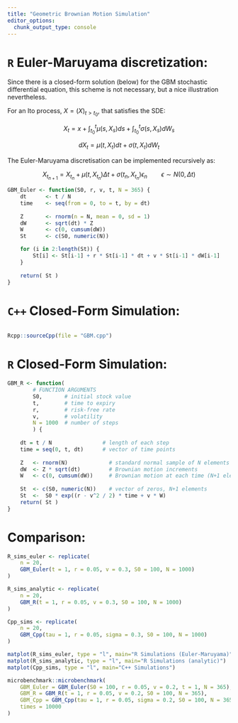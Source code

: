 ```yaml
---
title: "Geometric Brownian Motion Simulation"
editor_options: 
  chunk_output_type: console
---
```


# `R` Euler-Maruyama discretization:

Since there is a closed-form solution (below) for the GBM stochastic differential equation, this scheme is not necessary, but a nice illustration nevertheless.

For an Ito process, $X=(X)_{t>t_0}$, that satisfies the SDE:

$$
X_t = x + \int_{t_0}^t\mu(s,X_s)ds + \int_{t_0}^t\sigma(s,X_s)dW_s
$$

$$
dX_t = \mu(t,X_t)dt + \sigma(t,X_t)dW_t
$$

The Euler-Maruyama discretisation can be implemented recursively as:

$$
X_{t_{n+1}} = X_{t_n} + \mu(t,X_{t_n})\Delta t + \sigma(t_n,X_{t_n})\epsilon_n
\qquad 
\epsilon \sim N(0,\Delta t)
$$

```r
GBM_Euler <- function(S0, r, v, t, N = 365) {
    dt      <- t / N
    time    <- seq(from = 0, to = t, by = dt)
    
    Z       <- rnorm(n = N, mean = 0, sd = 1)
    dW      <- sqrt(dt) * Z
    W       <- c(0, cumsum(dW))
    St      <- c(S0, numeric(N))

    for (i in 2:length(St)) {
        St[i] <- St[i-1] + r * St[i-1] * dt + v * St[i-1] * dW[i-1]
    }
    
    return( St )
}
```

# `C++` Closed-Form Simulation:

```Rcpp

```

```r
Rcpp::sourceCpp(file = "GBM.cpp")
```

# `R` Closed-Form Simulation:

```r
GBM_R <- function(
        # FUNCTION ARGUMENTS
        S0,       # initial stock value
        t,        # time to expiry
        r,        # risk-free rate
        v,        # volatility 
        N = 1000  # number of steps
        ) {
    
    dt = t / N                # length of each step
    time = seq(0, t, dt)      # vector of time points
    
    Z   <- rnorm(N)             # standard normal sample of N elements
    dW  <- Z * sqrt(dt)         # Brownian motion increments
    W   <- c(0, cumsum(dW))     # Brownian motion at each time (N+1 elements)
    
    St  <- c(S0, numeric(N))    # vector of zeros, N+1 elements
    St  <-  S0 * exp((r - v^2 / 2) * time + v * W)
    return( St )
}
```

# Comparison:

```r
R_sims_euler <- replicate(
    n = 20,
    GBM_Euler(t = 1, r = 0.05, v = 0.3, S0 = 100, N = 1000)
)

R_sims_analytic <- replicate(
    n = 20,
    GBM_R(t = 1, r = 0.05, v = 0.3, S0 = 100, N = 1000)
)

Cpp_sims <- replicate(
    n = 20,
    GBM_Cpp(tau = 1, r = 0.05, sigma = 0.3, S0 = 100, N = 1000)
)

matplot(R_sims_euler, type = "l", main="R Simulations (Euler-Maruyama)")
matplot(R_sims_analytic, type = "l", main="R Simulations (analytic)")
matplot(Cpp_sims, type = "l", main="C++ Simulations")

microbenchmark::microbenchmark(
    GBM_Euler = GBM_Euler(S0 = 100, r = 0.05, v = 0.2, t = 1, N = 365),
    GBM_R = GBM_R(t = 1, r = 0.05, v = 0.2, S0 = 100, N = 365),
    GBM_Cpp = GBM_Cpp(tau = 1, r = 0.05, sigma = 0.2, S0 = 100, N = 365),
    times = 10000
)
```







